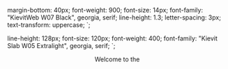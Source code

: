 
  margin-bottom: 40px;
  font-weight: 900;
  font-size: 14px;
  font-family: "KievitWeb W07 Black", georgia, serif;
  line-height: 1.3;
  letter-spacing: 3px;
  text-transform: uppercase;
`;

  line-height: 128px;
  font-size: 120px;
  font-weight: 400;
  font-family: "Kievit Slab W05 Extralight", georgia, serif;
`;

<Meta title="Introduction" />

<Unstyled>
  <Header>Welcome to the</Header>
  <Title>Design System</Title>
</Unstyled>

